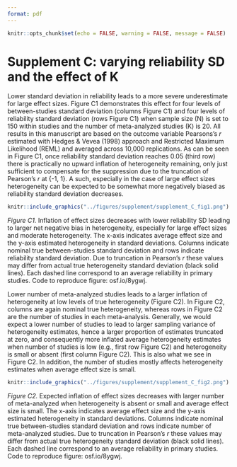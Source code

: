 ```yaml
---
format: pdf
---
```


```r
knitr::opts_chunk$set(echo = FALSE, warning = FALSE, message = FALSE)
```

# Supplement C: varying reliability SD and the effect of K

Lower standard deviation in reliability leads to a more severe underestimate for large effect sizes. Figure C1 demonstrates this effect for four levels of between-studies standard deviation (columns Figure C1) and four levels of reliability standard deviation (rows Figure C1) when sample size (N) is set to 150 within studies and the number of meta-analyzed studies (K) is 20. All results in this manuscript are based on the outcome variable Pearsons's $r$ estimated with Hedges & Vevea (1998) approach and Restricted Maximum Likelihood (REML) and averaged across 10,000 replications. As can be seen in Figure C1, once reliability standard deviation reaches 0.05 (third row) there is practically no upward inflation of heterogeneity remaining, only just sufficient to compensate for the suppression due to the truncation of Pearson's $r$ at {-1, 1}. A such, especially in the case of large effect sizes heterogeneity can be expected to be somewhat more negatively biased as reliability standard deviation decreases.

```r
knitr::include_graphics("../figures/supplement/supplement_C_fig1.png")
```

_Figure C1._ Inflation of effect sizes decreases with lower reliability SD leading to larger net negative bias in heterogeneity, especially for large effect sizes and moderate heterogeneity. The x-axis indicates average effect size and the y-axis estimated heterogeneity in standard deviations. Columns indicate nominal true between-studies standard deviation and rows indicate reliability standard deviation. Due to truncation in Pearson's $r$ these values may differ from actual true heterogeneity standard deviation (black solid lines). Each dashed line correspond to an average reliability in primary studies. Code to reproduce figure: osf.io/8ygwj.


Lower number of meta-analyzed studies leads to a larger inflation of heterogeneity at low levels of true heterogeneity (Figure C2). In Figure C2, columns are again nominal true heterogeneity, whereas rows in Figure C2 are the number of studies in each meta-analysis. Generally, we would expect a lower number of studies to lead to larger sampling variance of heterogeneity estimates, hence a larger proportion of estimates truncated at zero, and consequently more inflated average heterogeneity estimates when number of studies is low (e.g., first row Figure C2) and heterogeneity is small or absent (first column Figure C2). This is also what we see in Figure C2. In addition, the number of studies mostly affects heterogeneity estimates when average effect size is small.

```r
knitr::include_graphics("../figures/supplement/supplement_C_fig2.png")
```

_Figure C2._ Expected inflation of effect sizes decreases with larger number of meta-analyzed when heterogeneity is absent or small and average effect size is small. The x-axis indicates average effect size and the y-axis estimated heterogeneity in standard deviations. Columns indicate nominal true between-studies standard deviation and rows indicate number of meta-analyzed studies. Due to truncation in Pearson's $r$ these values may differ from actual true heterogeneity standard deviation (black solid lines). Each dashed line correspond to an average reliability in primary studies. Code to reproduce figure: osf.io/8ygwj.

